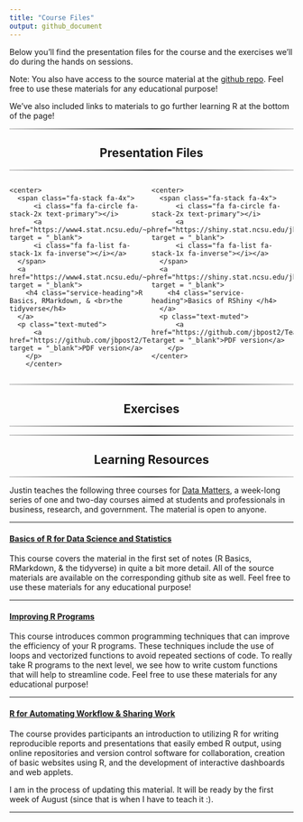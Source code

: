```yaml
---
title: "Course Files"
output: github_document
---
```


<head>
  <link href="//maxcdn.bootstrapcdn.com/font-awesome/4.2.0/css/font-awesome.min.css" rel="stylesheet">
</head>


Below you'll find the presentation files for the course and the exercises we'll do during the hands on sessions.  

Note: You also have access to the source material at the [github repo](https://github.com/jbpost2/TeachingWithR).  Feel free to use these materials for any educational purpose!

We've also included links to materials to go further learning R at the bottom of the page!

<hr style="    border: 0;
    height: 2px;
    background: #333;
    background-image: linear-gradient(to right, #ccc, #333, #ccc);">
<h2 class="intro-text text-center">
      <center><strong>Presentation Files</strong></center>
</h2>
<hr style="    border: 0;
    height: 2px;
    background: #333;
    background-image: linear-gradient(to right, #ccc, #333, #ccc);">
    
<div class ="row">
  <div style = "width: 50%;float: left;"> 
    <center>
      <span class="fa-stack fa-4x">
          <i class="fa fa-circle fa-stack-2x text-primary"></i>
          <a href="https://www4.stat.ncsu.edu/~post/TeachingWithR/R_Markdown_Tidyverse.html#1" target = "_blank">
          <i class="fa fa-list fa-stack-1x fa-inverse"></i></a>
      </span>
      <a href="https://www4.stat.ncsu.edu/~post/TeachingWithR/R_Markdown_Tidyverse.html#1" target = "_blank">
        <h4 class="service-heading">R Basics, RMarkdown, & <br>the tidyverse</h4>
      </a>
      <p class="text-muted">
  		  <a href="https://github.com/jbpost2/TeachingWithR/blob/main/slides/R_Markdown_Tidyverse.pdf" target = "_blank">PDF version</a>
  		</p>
		</center>
  </div>
  <div style = "width: 50%;float: right;"> 
    <center>
      <span class="fa-stack fa-4x">
          <i class="fa fa-circle fa-stack-2x text-primary"></i>
          <a href="https://shiny.stat.ncsu.edu/jbpost2/TeachingWithR/#1" target = "_blank">
          <i class="fa fa-list fa-stack-1x fa-inverse"></i></a>
      </span>
      <a href="https://shiny.stat.ncsu.edu/jbpost2/TeachingWithR/#1" target = "_blank">
        <h4 class="service-heading">Basics of RShiny </h4>
      </a>
      <p class="text-muted">
    	  <a href="https://github.com/jbpost2/TeachingWithR/blob/main/slides/Shiny.pdf" target = "_blank">PDF version</a> 
    	</p>
  	</center>
  </div>
</div>

<div style = 'content: "";
  clear: both;
  display: table;'>
</div>
    

<hr style="    border: 0;
    height: 2px;
    background: #333;
    background-image: linear-gradient(to right, #ccc, #333, #ccc);">
<h2 class="intro-text text-center">
      <center><strong>Exercises</strong></center>
</h2>
<hr style="    border: 0;
    height: 2px;
    background: #333;
    background-image: linear-gradient(to right, #ccc, #333, #ccc);">
    
    


<hr style="    border: 0;
    height: 2px;
    background: #333;
    background-image: linear-gradient(to right, #ccc, #333, #ccc);">
<h2 class="intro-text text-center">
      <center><strong>Learning Resources</strong></center>
</h2>
<hr style="    border: 0;
    height: 2px;
    background: #333;
    background-image: linear-gradient(to right, #ccc, #333, #ccc);">

Justin teaches the following three courses for [Data Matters](https://datamatters.org/), a week-long series of one and two-day courses aimed at students and professionals in business, research, and government.  The material is open to anyone.  
    
<hr>
<h4> <a href = "https://jbpost2.github.io/Basics-of-R-for-Data-Science-and-Statistics/" target = "_blank">Basics of R for Data Science and Statistics</a></h4>

This course covers the material in the first set of notes (R Basics, RMarkdown, & the tidyverse) in quite a bit more detail.  All of the source materials are available on the corresponding github site as well.  Feel free to use these materials for any educational purpose!

<hr>
  
<h4> <a href = "https://jbpost2.github.io/Improving-R-Programs/" target = "_blank">Improving R Programs</a></h4>

This course introduces common programming techniques that can improve the efficiency of your R programs. These techniques include the use of loops and vectorized functions to avoid repeated sections of code. To really take R programs to the next level, we see how to write custom functions that will help to streamline code.  Feel free to use these materials for any educational purpose!
  

<hr>
  
<h4> <a href = "https://jbpost2.github.io/R-for-Automating-Workflow-Sharing-Work/" target = "_blank">R for Automating Workflow & Sharing Work</a></h4>

The course provides participants an introduction to utilizing R for writing reproducible reports and presentations that easily embed R output, using online repositories and version control software for collaboration, creation of basic websites using R, and the development of interactive dashboards and web applets.

I am in the process of updating this material.  It will be ready by the first week of August (since that is when I have to teach it :).

<hr>
